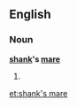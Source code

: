 ==English==

===Noun===
'''[[shank]]'s [[mare]]'''

# {{alternative spelling of|[[shanks' mare]]}}

[[et:shank's mare]]